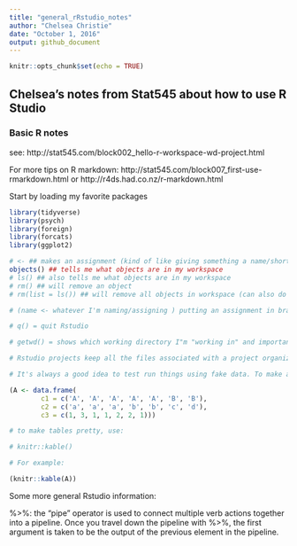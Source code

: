 ```yaml
---
title: "general_rRstudio_notes"
author: "Chelsea Christie"
date: "October 1, 2016"
output: github_document
---
```


```r
knitr::opts_chunk$set(echo = TRUE)
```

## Chelsea's notes from Stat545 about how to use R Studio

### Basic R notes

see:
http://stat545.com/block002_hello-r-workspace-wd-project.html

For more tips on R markdown:
http://stat545.com/block007_first-use-rmarkdown.html
or
http://r4ds.had.co.nz/r-markdown.html

Start by loading my favorite packages

```r
library(tidyverse)
library(psych)
library(foreign)
library(forcats)
library(ggplot2)
```


```r
# <- ## makes an assignment (kind of like giving something a name/short hand)
objects() ## tells me what objects are in my workspace 
# ls() ## also tells me what objects are in my workspace
# rm() ## will remove an object
# rm(list = ls()) ## will remove all objects in workspace (can also do with broom in the environment)

# (name <- whatever I'm naming/assigning ) putting an assignment in brackets will cause it print at the same time

# q() = quit Rstudio 

# getwd() = shows which working directory I"m "working in" and importantly where all the stuff I'm doing will get saved to

# Rstudio projects keep all the files associated with a project organized together – input data, R scripts, analytical results, figures

# It's always a good idea to test run things using fake data. To make a fake dataset:

(A <- data.frame(
        c1 = c('A', 'A', 'A', 'A', 'A', 'B', 'B'),
        c2 = c('a', 'a', 'a', 'b', 'b', 'c', 'd'),
        c3 = c(1, 3, 1, 1, 2, 2, 1)))

# to make tables pretty, use:

# knitr::kable()

# For example: 

(knitr::kable(A))

```

Some more general Rstudio information:

%>%: the “pipe” operator is used to connect multiple verb actions together into a pipeline. Once you travel down the pipeline with %>%, the first argument is taken to be the output of the previous element in the pipeline.